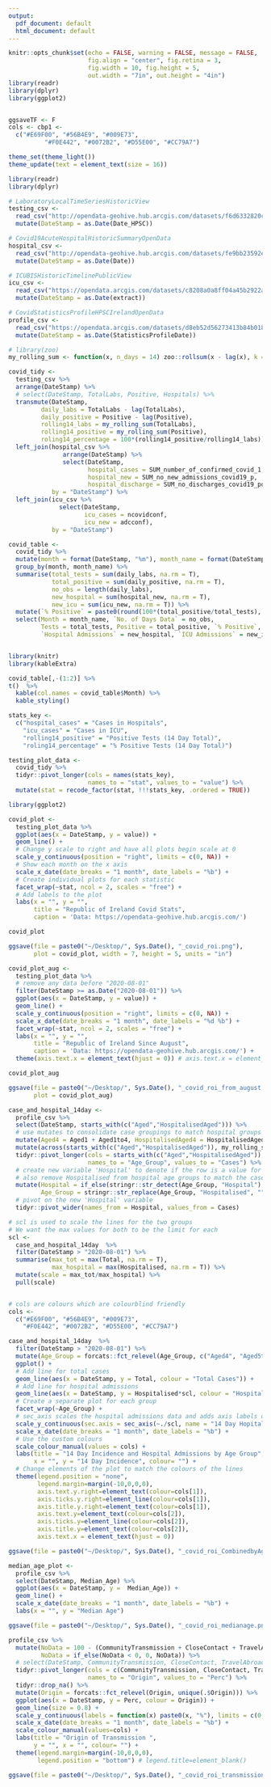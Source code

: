 ```yaml
---
output:
  pdf_document: default
  html_document: default
---
```


```r
knitr::opts_chunk$set(echo = FALSE, warning = FALSE, message = FALSE, 
                      fig.align = "center", fig.retina = 3, 
                      fig.width = 10, fig.height = 5, 
                      out.width = "7in", out.height = "4in")
library(readr)
library(dplyr)
library(ggplot2)


ggsaveTF <- F
cols <- cbp1 <- 
  c("#E69F00", "#56B4E9", "#009E73",
          "#F0E442", "#0072B2", "#D55E00", "#CC79A7")

theme_set(theme_light())
theme_update(text = element_text(size = 16))

```


```r
library(readr)
library(dplyr)

# LaboratoryLocalTimeSeriesHistoricView
testing_csv <- 
  read_csv("http://opendata-geohive.hub.arcgis.com/datasets/f6d6332820ca466999dbd852f6ad4d5a_0.csv?outSR={%22latestWkid%22:3857,%22wkid%22:102100}") %>%
  mutate(DateStamp = as.Date(Date_HPSC))

# Covid19AcuteHospitalHistoricSummaryOpenData
hospital_csv <- 
  read_csv("http://opendata-geohive.hub.arcgis.com/datasets/fe9bb23592ec4142a4f4c2c9bd32f749_0.csv?outSR={%22latestWkid%22:4326,%22wkid%22:4326}")  %>%
  mutate(DateStamp = as.Date(Date))

# ICUBISHistoricTimelinePublicView
icu_csv <- 
  read_csv("https://opendata.arcgis.com/datasets/c8208a0a8ff04a45b2922ae69e9b2206_0.csv") %>%
  mutate(DateStamp = as.Date(extract))

# CovidStatisticsProfileHPSCIrelandOpenData
profile_csv <-
  read_csv("https://opendata.arcgis.com/datasets/d8eb52d56273413b84b0187a4e9117be_0.csv") %>%
  mutate(DateStamp = as.Date(StatisticsProfileDate))
```


```r

# library(zoo)
my_rolling_sum <- function(x, n_days = 14) zoo::rollsum(x - lag(x), k = n_days, align = "right", fill = NA)

covid_tidy <- 
  testing_csv %>%
  arrange(DateStamp) %>%
  # select(DateStamp, TotalLabs, Positive, Hospitals) %>%
  transmute(DateStamp,
         daily_labs = TotalLabs - lag(TotalLabs),
         daily_positive = Positive - lag(Positive),
         rolling14_labs = my_rolling_sum(TotalLabs),
         rolling14_positive = my_rolling_sum(Positive),
         roling14_percentage = 100*(rolling14_positive/rolling14_labs)) %>%
  left_join(hospital_csv %>%
               arrange(DateStamp) %>%
               select(DateStamp, 
                      hospital_cases = SUM_number_of_confirmed_covid_1,
                      hospital_new = SUM_no_new_admissions_covid19_p,
                      hospital_discharge = SUM_no_discharges_covid19_posit),
            by = "DateStamp") %>%
  left_join(icu_csv %>%
              select(DateStamp, 
                     icu_cases = ncovidconf,
                     icu_new = adcconf),
            by = "DateStamp") 
```


```r
covid_table <- 
  covid_tidy %>%
  mutate(month = format(DateStamp, "%m"), month_name = format(DateStamp, "%B")) %>%
  group_by(month, month_name) %>%
  summarise(total_tests = sum(daily_labs, na.rm = T),
            total_positive = sum(daily_positive, na.rm = T),
            no_obs = length(daily_labs),
            new_hospital = sum(hospital_new, na.rm = T),
            new_icu = sum(icu_new, na.rm = T)) %>%
  mutate(`% Positive` = paste0(round(100*(total_positive/total_tests), 2), "%")) %>%
  select(Month = month_name, `No. of Days Data` = no_obs, 
         Tests = total_tests, Positive = total_positive, `% Positive`,
         `Hospital Admissions` = new_hospital, `ICU Admissions` = new_icu)


library(knitr)
library(kableExtra)

covid_table[,-(1:2)] %>%
t()  %>%
  kable(col.names = covid_table$Month) %>%
  kable_styling()
```



```r
stats_key <- 
  c("hospital_cases" = "Cases in Hospitals",
    "icu_cases" = "Cases in ICU",
    "rolling14_positive" = "Positive Tests (14 Day Total)",
    "roling14_percentage" = "% Positive Tests (14 Day Total)")

testing_plot_data <- 
  covid_tidy %>%
  tidyr::pivot_longer(cols = names(stats_key), 
                      names_to = "stat", values_to = "value") %>%
  mutate(stat = recode_factor(stat, !!!stats_key, .ordered = TRUE))
```




```r
library(ggplot2)

covid_plot <- 
  testing_plot_data %>%
  ggplot(aes(x = DateStamp, y = value)) +
  geom_line() +
  # Change y scale to right and have all plots begin scale at 0
  scale_y_continuous(position = "right", limits = c(0, NA)) +
  # Show each month on the x axis
  scale_x_date(date_breaks = "1 month", date_labels = "%b") +
  # Create individual plots for each statistic
  facet_wrap(~stat, ncol = 2, scales = "free") +
  # Add labels to the plot
  labs(x = "", y = "",
       title = "Republic of Ireland Covid Stats",
       caption = 'Data: https://opendata-geohive.hub.arcgis.com/')

covid_plot
```


```r
ggsave(file = paste0("~/Desktop/", Sys.Date(), "_covid_roi.png"),
       plot = covid_plot, width = 7, height = 5, units = "in")
``` 



```r
covid_plot_aug <- 
  testing_plot_data %>%  
  # remove any data before "2020-08-01"
  filter(DateStamp >= as.Date("2020-08-01")) %>%
  ggplot(aes(x = DateStamp, y = value)) +
  geom_line() +
  scale_y_continuous(position = "right", limits = c(0, NA)) +
  scale_x_date(date_breaks = "1 month", date_labels = "%d %b") +
  facet_wrap(~stat, ncol = 2, scales = "free") +
  labs(x = "", y = "",
       title = "Republic of Ireland Since August",
       caption = 'Data: https://opendata-geohive.hub.arcgis.com/') +
  theme(axis.text.x = element_text(hjust = 0)) # axis.text.x = element_text(angle = 90, vjust = 0.5, hjust=1)

covid_plot_aug
```

```r
ggsave(file = paste0("~/Desktop/", Sys.Date(), "_covid_roi_from_august.png"),
       plot = covid_plot_aug)
```      




```r
case_and_hospital_14day <- 
  profile_csv %>%
  select(DateStamp, starts_with(c("Aged","HospitalisedAged"))) %>%
  # use mutates to consolidate case groupings to match hospital groups
  mutate(Aged4 = Aged1 + Aged1to4, HospitalisedAged4 = HospitalisedAged5, .keep = "unused")%>%
  mutate(across(starts_with(c("Aged","HospitalisedAged")), my_rolling_sum)) %>%
  tidyr::pivot_longer(cols = starts_with(c("Aged","HospitalisedAged")), 
                      names_to = "Age_Group", values_to = "Cases") %>%
  # create new variable 'Hospital' to denote if the row is a value for hospital
  # also remove Hospitalised from hospital age groups to match the cases grouping
  mutate(Hospital = if_else(stringr::str_detect(Age_Group, "Hospital"), "Hospitalised", "Total"),
         Age_Group = stringr::str_replace(Age_Group, "Hospitalised", "")) %>%
  # pivot on the new 'Hospital' variable
  tidyr::pivot_wider(names_from = Hospital, values_from = Cases)
```

```r
# scl is used to scale the lines for the two groups
# We want the max values for both to be the limit for each
scl <- 
  case_and_hospital_14day  %>%
  filter(DateStamp > "2020-08-01") %>%
  summarise(max_tot = max(Total, na.rm = T),
            max_hospital = max(Hospitalised, na.rm = T)) %>%
  mutate(scale = max_tot/max_hospital) %>%
  pull(scale)


# cols are colours which are colourblind friendly
cols <-  
  c("#E69F00", "#56B4E9", "#009E73",
    "#F0E442", "#0072B2", "#D55E00", "#CC79A7")

case_and_hospital_14day  %>%
  filter(DateStamp > "2020-08-01") %>%
  mutate(Age_Group = forcats::fct_relevel(Age_Group, c("Aged4", "Aged5to14"))) %>%
  ggplot() +
  # Add line for total cases
  geom_line(aes(x = DateStamp, y = Total, colour = "Total Cases")) +
  # Add line for hospital admissions
  geom_line(aes(x = DateStamp, y = Hospitalised*scl, colour = "Hospitalised")) +
  # Create a separate plot for each group
  facet_wrap(~Age_Group) +
  # sec_axis scales the hospital admissions data and adds axis labels on the right hand side
  scale_y_continuous(sec.axis = sec_axis(~./scl, name = "14 Day Hopital Admissions")) +
  scale_x_date(date_breaks = "1 month", date_labels = "%b") +
  # Use the custom colours
  scale_colour_manual(values = cols) +
  labs(title = "14 Day Incidence and Hospital Admissions by Age Group", 
       x = "", y = "14 Day Incidence", colour= "") +
  # Change elements of the plot to match the colours of the lines
  theme(legend.position = "none",
        legend.margin=margin(-10,0,0,0),
        axis.text.y.right=element_text(colour=cols[1]),
        axis.ticks.y.right=element_line(colour=cols[1]),
        axis.title.y.right=element_text(colour=cols[1]),
        axis.text.y=element_text(colour=cols[2]),
        axis.ticks.y=element_line(colour=cols[2]),
        axis.title.y=element_text(colour=cols[2]),
        axis.text.x = element_text(hjust = 0))
```


```r
ggsave(file = paste0("~/Desktop/", Sys.Date(), "_covid_roi_CombinedbyAge.png"))
```



```r
median_age_plot <- 
  profile_csv %>%
  select(DateStamp, Median_Age) %>%
  ggplot(aes(x = DateStamp, y =  Median_Age)) +
  geom_line() +
  scale_x_date(date_breaks = "1 month", date_labels = "%b") +
  labs(x = "", y = "Median Age")
```

```r
ggsave(file = paste0("~/Desktop/", Sys.Date(), "_covid_roi_medianage.png"), plot = median_age_plot)
```




```r
profile_csv %>%
  mutate(NoData = 100 - (CommunityTransmission + CloseContact + TravelAbroad),
         NoData = if_else(NoData < 0, 0, NoData)) %>%
  # select(DateStamp, CommunityTransmission, CloseContact, TravelAbroad, NoData) %>%
  tidyr::pivot_longer(cols = c(CommunityTransmission, CloseContact, TravelAbroad, NoData),
                      names_to = "Origin", values_to = "Perc") %>%
  tidyr::drop_na() %>%
  mutate(Origin = forcats::fct_relevel(Origin, unique(.$Origin))) %>%
  ggplot(aes(x = DateStamp, y = Perc, colour = Origin)) +
  geom_line(size = 0.8) + 
  scale_y_continuous(labels = function(x) paste0(x, "%"), limits = c(0, 75), position = "right") +
  scale_x_date(date_breaks = "1 month", date_labels = "%b") +
  scale_colour_manual(values=cols) +
  labs(title = "Origin of Transmission ",
       y = "", x = "", colour= "") +
  theme(legend.margin=margin(-10,0,0,0),
        legend.position = "bottom") # legend.title=element_blank()
```


```r
ggsave(file = paste0("~/Desktop/", Sys.Date(), "_covid_roi_transmission.png"))
```



